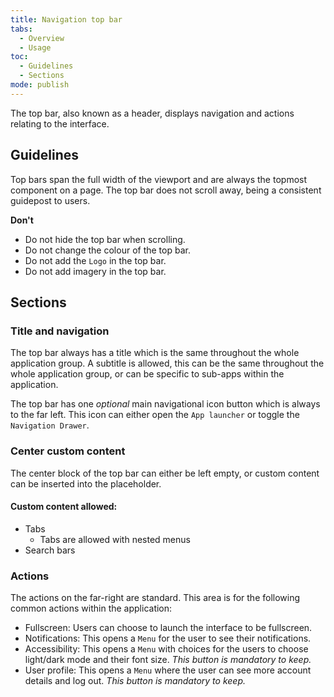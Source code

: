 ```yaml
---
title: Navigation top bar
tabs:
  - Overview
  - Usage
toc:
  - Guidelines
  - Sections
mode: publish
---
```


The top bar, also known as a header, displays navigation and actions relating to the interface.

<!--One to two sentences as an introduction to the component-->

## Guidelines

<!--List how to use it, sizes, widths, grid interactions, color allowances -->

Top bars span the full width of the viewport and are always the topmost component on a page. The top bar does not scroll away, being a consistent guidepost to users.

<FigmaImage
  url="https://www.figma.com/file/0bGXR2sCwMVSDNyyzu5BXrO5/Desktop-UI?node-id=660%3A5150"
  alt="Figma design of navigation top bar"
/>

**Don't**

<!--Bullet point list if needed -->

- Do not hide the top bar when scrolling.
- Do not change the colour of the top bar.
- Do not add the `Logo` in the top bar.
- Do not add imagery in the top bar.

## Sections

<!--One ### heading per frame in Figma, explaining each component in that frame. One 'content' section per variation if needed -->

### Title and navigation

The top bar always has a title which is the same throughout the whole application group. A subtitle is allowed, this can be the same throughout the whole application group, or can be specific to sub-apps within the application.

The top bar has one _optional_ main navigational icon button which is always to the far left. This icon can either open the `App launcher` or toggle the `Navigation Drawer`.

### Center custom content

The center block of the top bar can either be left empty, or custom content can be inserted into the placeholder.

#### Custom content allowed:

- Tabs
  - Tabs are allowed with nested menus
- Search bars

### Actions

The actions on the far-right are standard. This area is for the following common actions within the application:

- Fullscreen: Users can choose to launch the interface to be fullscreen.
- Notifications: This opens a `Menu` for the user to see their notifications.
- Accessibility: This opens a `Menu` with choices for the users to choose light/dark mode and their font size. _This button is mandatory to keep._
- User profile: This opens a `Menu` where the user can see more account details and log out. _This button is mandatory to keep._
